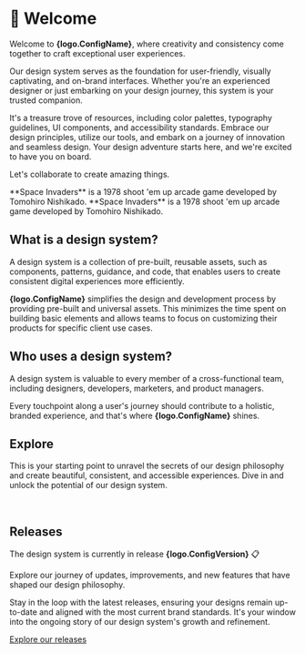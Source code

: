 
# 👋 Welcome

Welcome to **{logo.ConfigName}**, where creativity and consistency come together to craft exceptional user experiences.

Our design system serves as the foundation for user-friendly, visually captivating, and on-brand interfaces. Whether you're an experienced designer or just embarking on your design journey, this system is your trusted companion. 

It's a treasure trove of resources, including color palettes, typography guidelines, UI components, and accessibility standards. Embrace our design principles, utilize our tools, and embark on a journey of innovation and seamless design. Your design adventure starts here, and we're excited to have you on board. 

Let's collaborate to create amazing things.

<Callout emoji="👾">
  **Space Invaders** is a 1978 shoot 'em up arcade game developed by Tomohiro
  Nishikado.
</Callout>

<Callout type="info" emoji="👾">
  **Space Invaders** is a 1978 shoot 'em up arcade game developed by Tomohiro
  Nishikado.
</Callout>

## What is a design system?

A design system is a collection of pre-built, reusable assets, such as components, patterns, guidance, and code, that enables users to create consistent digital experiences more efficiently.

**{logo.ConfigName}** simplifies the design and development process by providing pre-built and universal assets. This minimizes the time spent on building basic elements and allows teams to focus on customizing their products for specific client use cases.


## Who uses a design system?

A design system is valuable to every member of a cross-functional team, including designers, developers, marketers, and product managers.

Every touchpoint along a user's journey should contribute to a holistic, branded experience, and that's where **{logo.ConfigName}** shines.


## Explore

This is your starting point to unravel the secrets of our design philosophy and create beautiful, consistent, and accessible experiences. Dive in and unlock the potential of our design system.

<br/>

<Cards>
  <Card  title="🚀 Get Started" href="/documentation/get-started" />
  <Card  title="🌈 Brand" href="/documentation/brand" />
  <Card  title="🏠 Foundations" href="/documentation/foundations" />
  <Card  title="🔗 Tokens" href="/documentation/tokens" />
  <Card  title="💠 Components" href="/documentation/components" />
  <Card  title="✍️ Content" href="/documentation/content" />
  <Card  title="🛟 Resources" href="/documentation/resources" />
</Cards>


## Releases

The design system is currently in release **{logo.ConfigVersion}** 📋

Explore our journey of updates, improvements, and new features that have shaped our design philosophy. 

Stay in the loop with the latest releases, ensuring your designs remain up-to-date and aligned with the most current brand standards. It's your window into the ongoing story of our design system's growth and refinement.

[Explore our releases](/)